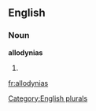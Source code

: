 
==English==

===Noun===
'''allodynias'''

# {{plural of|[[allodynia]]}}

[[Category:English plurals]]

[[fr:allodynias]]